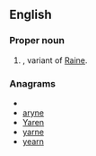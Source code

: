 ==English==

===Proper noun===
{{en-proper noun}}

# {{surname|from=given names|dot=}}, variant of [[Raine]].

===Anagrams===
* {{alphagram|aenry}}
* [[aryne#English|aryne]]
* [[Yaren#English|Yaren]]
* [[yarne#English|yarne]]
* [[yearn#English|yearn]]
